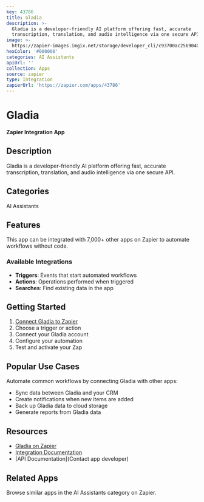 ```yaml
---
key: 43786
title: Gladia
description: >-
  Gladia is a developer-friendly AI platform offering fast, accurate
  transcription, translation, and audio intelligence via one secure API.
image: >-
  https://zapier-images.imgix.net/storage/developer_cli/c93700ac25690406e5f0334e40883ea2.jpeg?auto=format%2Ccompress&ixlib=python-3.0.0&q=50
hexColor: '#000000'
categories: AI Assistants
apiUrl: ''
collection: Apps
source: zapier
type: Integration
zapierUrl: 'https://zapier.com/apps/43786'
---
```

# Gladia

**Zapier Integration App**

## Description

Gladia is a developer-friendly AI platform offering fast, accurate transcription, translation, and audio intelligence via one secure API.

## Categories

AI Assistants

## Features

This app can be integrated with 7,000+ other apps on Zapier to automate workflows without code.

### Available Integrations

- **Triggers**: Events that start automated workflows
- **Actions**: Operations performed when triggered
- **Searches**: Find existing data in the app

## Getting Started

1. [Connect Gladia to Zapier](https://zapier.com/apps/43786)
2. Choose a trigger or action
3. Connect your Gladia account
4. Configure your automation
5. Test and activate your Zap

## Popular Use Cases

Automate common workflows by connecting Gladia with other apps:

- Sync data between Gladia and your CRM
- Create notifications when new items are added
- Back up Gladia data to cloud storage
- Generate reports from Gladia data

## Resources

- [Gladia on Zapier](https://zapier.com/apps/43786)
- [Integration Documentation](https://zapier.com/apps/43786/integrations)
- [API Documentation](Contact app developer)

## Related Apps

Browse similar apps in the AI Assistants category on Zapier.
